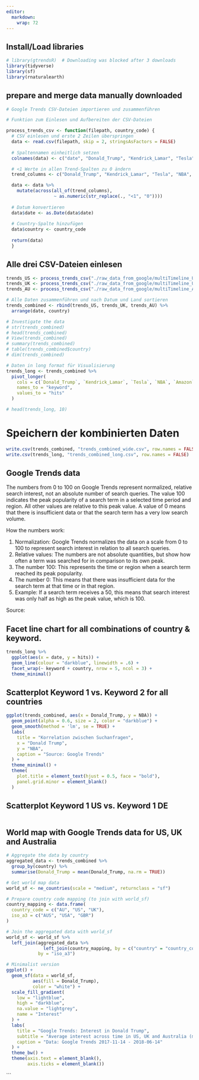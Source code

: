 ```yaml
---
editor: 
  markdown: 
    wrap: 72
---
```


## Install/Load libraries

```r

# library(gtrendsR)  # Downloading was blocked after 3 downloads
library(tidyverse)
library(sf)
library(rnaturalearth)

```

## prepare and merge data manually downloaded

```r

# Google Trends CSV-Dateien importieren und zusammenführen

# Funktion zum Einlesen und Aufbereiten der CSV-Dateien

process_trends_csv <- function(filepath, country_code) {
  # CSV einlesen und erste 2 Zeilen überspringen
  data <- read.csv(filepath, skip = 2, stringsAsFactors = FALSE)
  
  # Spaltennamen einheitlich setzen
  colnames(data) <- c("date", "Donald_Trump", "Kendrick_Lamar", "Tesla", "NBA", "Amazon")

  # <1 Werte in allen Trend-Spalten zu 0 ändern
  trend_columns <- c("Donald_Trump", "Kendrick_Lamar", "Tesla", "NBA", "Amazon")

  data <- data %>%
    mutate(across(all_of(trend_columns),
                  ~ as.numeric(str_replace(., "<1", "0"))))
    
  # Datum konvertieren
  data$date <- as.Date(data$date)
  
  # Country-Spalte hinzufügen
  data$country <- country_code
  
  return(data)
  }

```

## Alle drei CSV-Dateien einlesen

```r

trends_US <- process_trends_csv("./raw_data_from_google/multiTimeline_US.csv", "US")
trends_UK <- process_trends_csv("./raw_data_from_google/multiTimeline_UK.csv", "UK")
trends_AU <- process_trends_csv("./raw_data_from_google/multiTimeline_AU.csv", "AU")

# Alle Daten zusammenführen und nach Datum und Land sortieren
trends_combined <- rbind(trends_US, trends_UK, trends_AU) %>%
  arrange(date, country)

# Investigate the data
# str(trends_combined)
# head(trends_combined)
# View(trends_combined)
# summary(trends_combined)
# table(trends_combined$country)
# dim(trends_combined)

# Daten in long format für Visualisierung
trends_long <- trends_combined %>%
  pivot_longer(
    cols = c(`Donald_Trump`, `Kendrick_Lamar`, `Tesla`, `NBA`, `Amazon`),
    names_to = "keyword",
    values_to = "hits"
  )

# head(trends_long, 10)

```

# Speichern der kombinierten Daten

```r

write.csv(trends_combined, "trends_combined_wide.csv", row.names = FALSE)
write.csv(trends_long, "trends_combined_long.csv", row.names = FALSE)

```

## Google Trends data

The numbers from 0 to 100 on Google Trends represent normalized,
relative search interest, not an absolute number of search queries. The
value 100 indicates the peak popularity of a search term in a selected
time period and region. All other values are relative to this peak
value. A value of 0 means that there is insufficient data or that the
search term has a very low search volume.

How the numbers work:

1.  Normalization: Google Trends normalizes the data on a scale from 0
    to 100 to represent search interest in relation to all search
    queries.
2.  Relative values: The numbers are not absolute quantities, but show
    how often a term was searched for in comparison to its own peak.
3.  The number 100: This represents the time or region when a search
    term reached its peak popularity.
4.  The number 0: This means that there was insufficient data for the
    search term at that time or in that region.
5.  Example: If a search term receives a 50, this means that search
    interest was only half as high as the peak value, which is 100.

Source:

## Facet line chart for all combinations of country & keyword.

```r

trends_long %>%
  ggplot(aes(x = date, y = hits)) +
  geom_line(colour = "darkblue", linewidth = .6) +
  facet_wrap(~ keyword + country, nrow = 5, ncol = 3) +
  theme_minimal()

```

## Scatterplot Keyword 1 vs. Keyword 2 for all countries

```r

ggplot(trends_combined, aes(x = Donald_Trump, y = NBA)) +
  geom_point(alpha = 0.6, size = 2, color = "darkblue") +
  geom_smooth(method = 'lm', se = TRUE) +
  labs(
    title = "Korrelation zwischen Suchanfragen",
    x = "Donald Trump",
    y = "NBA",
    caption = "Source: Google Trends"
  ) +
  theme_minimal() +
  theme(
    plot.title = element_text(hjust = 0.5, face = "bold"),
    panel.grid.minor = element_blank()
  )

```

## Scatterplot Keyword 1 US vs. Keyword 1 DE

```r

```

## World map with Google Trends data for US, UK and Australia 

```r

# Aggregate the data by country
aggregated_data <- trends_combined %>%
  group_by(country) %>%
  summarise(Donald_Trump = mean(Donald_Trump, na.rm = TRUE))

# Get world map data
world_sf <- ne_countries(scale = "medium", returnclass = "sf")

# Prepare country code mapping (to join with world_sf)
country_mapping <- data.frame(
  country_code = c("AU", "US", "UK"),
  iso_a3 = c("AUS", "USA", "GBR")
)

# Join the aggregated data with world_sf
world_sf <- world_sf %>%
  left_join(aggregated_data %>% 
              left_join(country_mapping, by = c("country" = "country_code")),
            by = "iso_a3")

# Minimalist version
ggplot() +
  geom_sf(data = world_sf, 
          aes(fill = Donald_Trump), 
          color = "white") +
  scale_fill_gradient(
    low = "lightblue", 
    high = "darkblue",
    na.value = "lightgrey",
    name = "Interest"
  ) +
  labs(
    title = "Google Trends: Interest in Donald Trump",
    subtitle = "Average interest across time in US, UK and Australia (min = 0, max 100)",
    caption = "Data: Google Trends 2017-11-14 - 2018-06-14"
  ) +
  theme_bw() +
  theme(axis.text = element_blank(),
        axis.ticks = element_blank())

```

```
